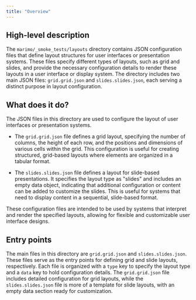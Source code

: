 ```yaml
---
title: "Overview"
---
```


## High-level description
The `marimo/_smoke_tests/layouts` directory contains JSON configuration files that define layout structures for user interfaces or presentation systems. These files specify different types of layouts, such as grid and slides, and provide the necessary configuration details to render these layouts in a user interface or display system. The directory includes two main JSON files: `grid.grid.json` and `slides.slides.json`, each serving a distinct purpose in layout configuration.

## What does it do?
The JSON files in this directory are used to configure the layout of user interfaces or presentation systems. 

- The `grid.grid.json` file defines a grid layout, specifying the number of columns, the height of each row, and the positions and dimensions of various cells within the grid. This configuration is useful for creating structured, grid-based layouts where elements are organized in a tabular format.

- The `slides.slides.json` file defines a layout for slide-based presentations. It specifies the layout type as "slides" and includes an empty data object, indicating that additional configuration or content can be added to customize the slides. This is useful for systems that need to display content in a sequential, slide-based format.

These configuration files are intended to be used by systems that interpret and render the specified layouts, allowing for flexible and customizable user interface designs.

## Entry points
The main files in this directory are `grid.grid.json` and `slides.slides.json`. These files serve as the entry points for defining grid and slide layouts, respectively. Each file is organized with a `type` key to specify the layout type and a `data` key to hold configuration details. The `grid.grid.json` file includes detailed configuration for grid layouts, while the `slides.slides.json` file is more of a template for slide layouts, with an empty data section ready for customization.